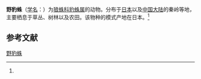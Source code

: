 {{Speciesbox
| name = 野豹蛛
| status = 
| status_system = 
| image = 
| genus = Pardosa
| species = agraria
| authority = (Tanaka, 1985)<ref name='id13843'>{{cite web| url =http://www.bioinfo.cn/db05/BjdwSpecies.php?action=view&id=13843| title =野豹蛛| work =《中国动物物种编目数据库》| publisher =中国科学院微生物研究所| author =中国科学院动物研究所| accessdate =2009-04-28| deadurl =yes| archiveurl =https://web.archive.org/web/20160305003822/http://www.bioinfo.cn/db05/BjdwSpecies.php?action=view&id=13843| archivedate =2016-03-05}}</ref>
}}

'''野豹蛛'''（[[学名|学名]]：{{lang|la|''Pardosa agraria''}}）为[[狼蛛科|狼蛛科]][[豹蛛属|豹蛛属]]的动物。分布于[[日本|日本]]以及[[中国大陆|中国大陆]]的秦岭等地，主要栖息于草丛、树林以及农田。该物种的模式产地在日本。<ref name='id13843'/>

== 参考文献 ==
{{reflist}}

{{Wikispecies|Pardosa agraria}}
{{Taxonbar|from=Q15229966}}

[[Category:豹蛛属|野豹蛛]]


{{蜘蛛小作品}}